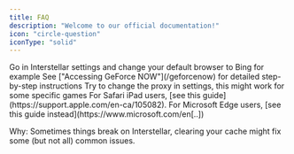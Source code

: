 ```yaml
---
title: FAQ
description: "Welcome to our official documentation!"
icon: "circle-question"
iconType: "solid"
---
```

<Steps titleSize="h3">
<Step title="How to fix Google results being buggy ?">
Go in Interstellar settings and change your default browser to Bing for example
</Step>
<Step title="How do I login to GeForce NOW?">
See ["Accessing GeForce NOW"](/geforcenow) for detailed step-by-step instructions
</Step>

<Step title="Some games are not working for me">
Try to change the proxy in settings, this might work for some specific games
</Step>

<Step title="How do I clear my cache?">
For Safari iPad users, [see this guide](https://support.apple.com/en-ca/105082). For Microsoft Edge users, [see this guide instead](https://www.microsoft.com/en[..])
</Step>
</Steps>

Why: Sometimes things break on Interstellar, clearing your cache might fix some (but not all) common issues.
